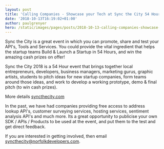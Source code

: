 ```yaml
---
layout: post
title: 'Calling Companies - Showcase your Tech at Sync the City 54 Hour Startup event'
date: '2018-10-13T16:19:02+01:00'
author: paulgrenyer
hero: /static/images/pages/posts/2018-10-13-calling-companies-showcase-your-tech-at-sync-the-city-54-hour-startup-event/hero.png
---
```


Sync the City is a great event in which you can promote, share and test your API's, Tools and Services. You could provide the vital ingredient that helps the startup teams Build & Launch a Startup in 54 Hours, and win the amazing cash prizes on offer!

Sync the City 2018 is a 54 Hour event that brings together local entrepreneurs, developers, business managers, marketing gurus, graphic artists, students to pitch ideas for new startup companies, form teams around those ideas, and work to develop a working prototype, demo & final pitch (to win cash prizes).

More details [syncthecity.com](http://syncthecity.com)

In the past, we have had companies providing free access to address lookup API's, customer surveying services, hosting services, sentiment analysis API's and much more. Its a great opportunity to publicise your own SDK / APIs / Products to be used at the event, and put them to the test and get direct feedback.

If you are interested in getting involved, then email [syncthecity@norfolkdevelopers.com](mailto:syncthecity@norfolkdevelopers.com).
